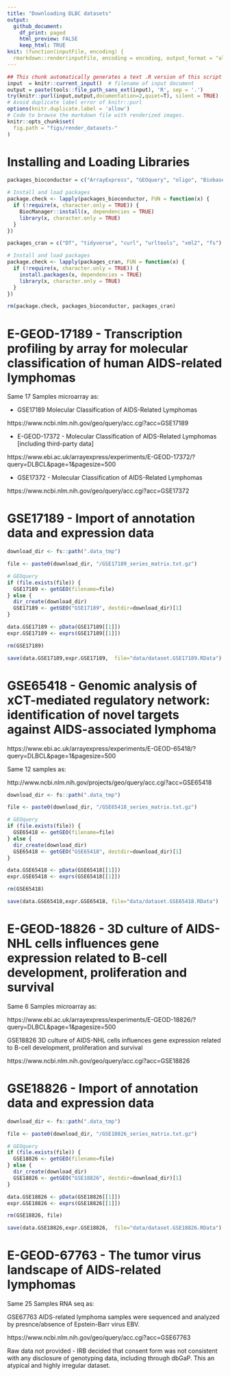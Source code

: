 ```yaml
---
title: "Downloading DLBC datasets"
output: 
  github_document: 
    df_print: paged
    html_preview: FALSE
    keep_html: TRUE
knit: (function(inputFile, encoding) {
  rmarkdown::render(inputFile, encoding = encoding, output_format = "all") })    
---
```


```r
## This chunk automatically generates a text .R version of this script when running within knitr.
input  = knitr::current_input()  # filename of input document
output = paste(tools::file_path_sans_ext(input), 'R', sep = '.')
try(knitr::purl(input,output,documentation=2,quiet=T), silent = TRUE)
# Avoid duplicate label error of knitr::purl
options(knitr.duplicate.label = 'allow')
# Code to browse the markdown file with renderized images.
knitr::opts_chunk$set(
  fig.path = "figs/render_datasets-"
)
```

# Installing and Loading Libraries            

```r
packages_bioconductor = c("ArrayExpress", "GEOquery", "oligo", "Biobase")

# Install and load packages
package.check <- lapply(packages_bioconductor, FUN = function(x) {
  if (!require(x, character.only = TRUE)) {
    BiocManager::install(x, dependencies = TRUE)
    library(x, character.only = TRUE)
  }
})

packages_cran = c("DT", "tidyverse", "curl", "urltools", "xml2", "fs")

# Install and load packages
package.check <- lapply(packages_cran, FUN = function(x) {
  if (!require(x, character.only = TRUE)) {
    install.packages(x, dependencies = TRUE)
    library(x, character.only = TRUE)
  }
})

rm(package.check, packages_bioconductor, packages_cran)
```


# E-GEOD-17189 - Transcription profiling by array for molecular classification of human AIDS-related lymphomas

Same 17 Samples microarray as:

- GSE17189 Molecular Classification of AIDS-Related Lymphomas

 https://www.ncbi.nlm.nih.gov/geo/query/acc.cgi?acc=GSE17189

- E-GEOD-17372 - Molecular Classification of AIDS-Related Lymphomas [including third-party data]

https://www.ebi.ac.uk/arrayexpress/experiments/E-GEOD-17372/?query=DLBCL&page=1&pagesize=500

- GSE17372 - Molecular Classification of AIDS-Related Lymphomas

https://www.ncbi.nlm.nih.gov/geo/query/acc.cgi?acc=GSE17372


# GSE17189 - Import of annotation data and expression data

```r
download_dir <- fs::path(".data_tmp")

file <- paste0(download_dir, "/GSE17189_series_matrix.txt.gz")

# GEOquery 
if (file.exists(file)) {
  GSE17189 <- getGEO(filename=file)
} else {
  dir_create(download_dir)
  GSE17189 <- getGEO("GSE17189", destdir=download_dir)[1]
}

data.GSE17189 <- pData(GSE17189[[1]])
expr.GSE17189 <- exprs(GSE17189[[1]])

rm(GSE17189)

save(data.GSE17189,expr.GSE17189,  file="data/dataset.GSE17189.RData")
```

# GSE65418 - Genomic analysis of xCT-mediated regulatory network: identification of novel targets against AIDS-associated lymphoma

https://www.ebi.ac.uk/arrayexpress/experiments/E-GEOD-65418/?query=DLBCL&page=1&pagesize=500

Same 12 samples as:

http://www.ncbi.nlm.nih.gov/projects/geo/query/acc.cgi?acc=GSE65418


```r
download_dir <- fs::path(".data_tmp")

file <- paste0(download_dir, "/GSE65418_series_matrix.txt.gz")

# GEOquery 
if (file.exists(file)) {
  GSE65418 <- getGEO(filename=file)
} else {
  dir_create(download_dir)
  GSE65418 <- getGEO("GSE65418", destdir=download_dir)[1]
}

data.GSE65418 <- pData(GSE65418[[1]])
expr.GSE65418 <- exprs(GSE65418[[1]])

rm(GSE65418)

save(data.GSE65418,expr.GSE65418, file="data/dataset.GSE65418.RData")

```


# E-GEOD-18826 - 3D culture of AIDS-NHL cells influences gene expression related to B-cell development, proliferation and survival

Same 6 Samples microarray as:

https://www.ebi.ac.uk/arrayexpress/experiments/E-GEOD-18826/?query=DLBCL&page=1&pagesize=500

GSE18826 3D culture of AIDS-NHL cells influences gene expression related to B-cell development, proliferation and survival
 	
https://www.ncbi.nlm.nih.gov/geo/query/acc.cgi?acc=GSE18826


# GSE18826 - Import of annotation data and expression data

```r
download_dir <- fs::path(".data_tmp")

file <- paste0(download_dir, "/GSE18826_series_matrix.txt.gz")

# GEOquery 
if (file.exists(file)) {
  GSE18826 <- getGEO(filename=file)
} else {
  dir_create(download_dir)
  GSE18826 <- getGEO("GSE18826", destdir=download_dir)[1]
}

data.GSE18826 <- pData(GSE18826[[1]])
expr.GSE18826 <- exprs(GSE18826[[1]])

rm(GSE18826, file)

save(data.GSE18826,expr.GSE18826,  file="data/dataset.GSE18826.RData")
```

# E-GEOD-67763 - The tumor virus landscape of AIDS-related lymphomas

Same 25 Samples RNA seq as:

GSE67763 AIDS-related lymphoma samples were sequenced and analyzed by presnce/absence of Epstein-Barr virus EBV.

https://www.ncbi.nlm.nih.gov/geo/query/acc.cgi?acc=GSE67763 

Raw data not provided - IRB decided that consent form was not consistent with any disclosure of genotyping data, including through dbGaP. This an atypical and highly irregular dataset.
